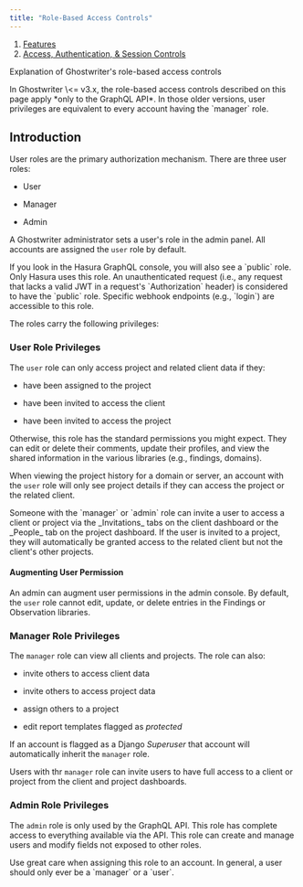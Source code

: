 ```yaml
---
title: "Role-Based Access Controls"
---
```


1. [Features](../../features)
2. [Access, Authentication, & Session Controls](../../features/access-authentication-and-session-controls)

Explanation of Ghostwriter's role-based access controls

<Check>
In Ghostwriter \<= v3.x, the role-based access controls described on this page apply *only to the GraphQL API*. In those older versions, user privileges are equivalent to every account having the `manager` role.
</Check>

## Introduction

User roles are the primary authorization mechanism. There are three user roles:

* User

* Manager

* Admin

A Ghostwriter administrator sets a user's role in the admin panel. All accounts are assigned the `user` role by default.

<Info>
If you look in the Hasura GraphQL console, you will also see a `public` role. Only Hasura uses this role. An unauthenticated request (i.e., any request that lacks a valid JWT in a request's `Authorization` header) is considered to have the `public` role. Specific webhook endpoints (e.g., `login`) are accessible to this role.
</Info>

The roles carry the following privileges:

### User Role Privileges

The `user` role can only access project and related client data if they:

* have been assigned to the project

* have been invited to access the client

* have been invited to access the project

Otherwise, this role has the standard permissions you might expect. They can edit or delete their comments, update their profiles, and view the shared information in the various libraries (e.g., findings, domains).

When viewing the project history for a domain or server, an account with the `user` role will only see project details if they can access the project or the related client.

<Info>
Someone with the `manager` or `admin` role can invite a user to access a client or project via the _Invitations_ tabs on the client dashboard or the _People_ tab on the project dashboard. If the user is invited to a project, they will automatically be granted access to the related client but not the client's other projects.
</Info>

#### Augmenting User Permission

An admin can augment user permissions in the admin console. By default, the `user` role cannot edit, update, or delete entries in the Findings or Observation libraries.

### Manager Role Privileges

The `manager` role can view all clients and projects. The role can also:

* invite others to access client data

* invite others to access project data

* assign others to a project

* edit report templates flagged as *protected*

If an account is flagged as a Django *Superuser* that account will automatically inherit the `manager` role.

Users with thr `manager` role can invite users to have full access to a client or project from the client and project dashboards.

### Admin Role Privileges

The `admin` role is only used by the GraphQL API. This role has complete access to everything available via the API. This role can create and manage users and modify fields not exposed to other roles.

<Warning>
Use great care when assigning this role to an account. In general, a user should only ever be a `manager` or a `user`.
</Warning>
